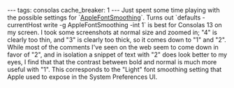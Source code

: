 ---
tags: consolas
cache_breaker: 1
---
Just spent some time playing with the possible settings for `[[AppleFontSmoothing]]`. Turns out `defaults -currentHost write -g AppleFontSmoothing -int 1` is best for Consolas 13 on my screen. I took some screenshots at normal size and zoomed in; "4" is clearly too thin, and "3" is clearly too thick, so it comes down to "1" and "2". While most of the comments I've seen on the web seem to come down in favor of "2", and in isolation a snippet of text with "2" does look better to my eyes, I find that that the contrast between bold and normal is much more useful with "1". This corresponds to the "Light" font smoothing setting that Apple used to expose in the System Preferences UI.
